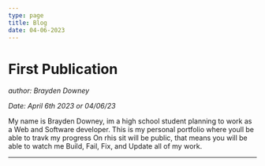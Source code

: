 ```yaml
---
type: page
title: Blog
date: 04-06-2023
---
```


# First Publication

*author: Brayden Downey*

*Date: April 6th 2023 or 04/06/23*


My name is Brayden Downey, im a 
high school student planning to work as a 
Web and Software developer. This is my personal
portfolio where youll be able to travk my progress
On rhis sit will be public, that means you
will be able to watch me Build, Fail, Fix, and Update all of my work.

---
